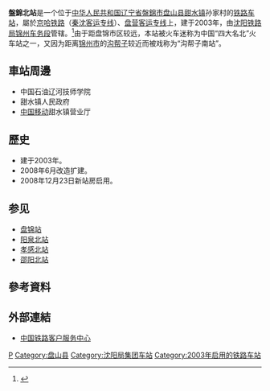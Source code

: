 {{noteTA
|G1=Transport}}
{{Infobox station
| name                = 盘锦北站
| eng_name            = Panjinbei Railway Station<ref>{{Cite web |url=http://news.sina.com.cn/o/2012-09-18/080725196193.shtml |title=铁道部:火车站名含"东西南北"统一改用拼音 |accessdate=2020-03-09 |archive-date=2017-07-30 |archive-url=https://web.archive.org/web/20170730073100/http://news.sina.com.cn/o/2012-09-18/080725196193.shtml |dead-url=no }}</ref><ref>{{cite journal|author=铁道部运输局|journal=铁路客货运输专刊|year=2012|issue=4|title=关于明确铁路车站站名英文译法的通知 运营运调电[2012]1911号|pages=6}}</ref>
| type                = 客运站
| image               = Missing image text.svg
| alt                 = 
| caption             = 
| country             = {{PRC}}
| borough             = [[辽宁省|辽宁省]][[盘锦市|盘锦市]][[盘山县|盘山县]][[甜水镇_(盘山县)|甜水镇]]孙家村
| address             = 
| coordinates         = {{coord|41|19|59.31|N|121|48|8.30|E|display=title,inline}}
| owned               = [[沈阳局集团|沈阳局集团]]锦州车务段
| operator            = 
| line                = [[京哈铁路|京哈铁路]]（[[秦沈客运专线|秦沈客运专线]]）、[[盘营客运专线|盘营客运专线]]
| distance            = 
| classification      = 三等站
| platform            = 2个[[側式月台|側式月台]]
| tracks              = 4条
| train_operators     = 
| connections         = 
| structure           = [[地面车站|地面车站]]
| disabled            =
| exits               =
| code                = 52114<ref>{{cite book|title=中华人民共和国铁路车站代码（GB/T 10302-2010）|publisher=中国标准出版社|year=2010|isbn=155066140495|ignore-isbn-error=true|pages=15}}</ref>
| commercial_code     = PBD
| pinyin_code         = PJB
| zone                = 
| website             = 
| opened              = {{Start date|2003|10|12}}
| closed              = 
| passengers          = 
| pass_year           = 
| pass_rank           = 
| adjacent            = {{Adjacent stations|system=中国高速铁路
|line1=秦沈|left1=锦州南|right1=台安|note-left1=89km|note-right1=55km
|line2=盘营|right2=盘锦}}
| other_services      = 
| route_map           = {{Routemap|inline=yes|map=
STRg\STRf~~ ~~↑{{站|錦州南}}
STRc2\ABZg3\ABZg2\STRc3
STR+1\STR+c4\STR+c1\STR+4
STR+BSr\STR\STR\STR+BSl
STR+BSr\STR\STR\STR+BSl
STR2\STR+c3\STR+c2\STR3
STRc1\ABZg+4\ABZg+1\STRc4
STRc2\ABZg3\ABZg2\STRc3
STR+1\STR+c4\STR+c1\STR+4
STR\STR\STR+c2\STR3
STR\STR+c2\KRZ3+1u\STRc4
STR3!~STRc2\KRZ3+1u\STR+c4\
STR3+1!~STRc4\STR+c4\STR\
STRc4\STRg\STRf\~~ ~~↙{{站|盤錦}}/↓{{站|台安}}
}}
}}
'''盤錦北站'''是一个位于[[中华人民共和国|中华人民共和国]][[辽宁省|辽宁省]][[盤錦市|盤錦市]][[盘山县|盘山县]][[甜水镇_(盘山县)|甜水镇]]孙家村的[[铁路车站|铁路车站]]，屬於[[京哈铁路|京哈铁路]]（[[秦沈客运专线|秦沈客运专线]]）、[[盘营客运专线|盘营客运专线]]上，建于2003年，由[[沈阳铁路局|沈阳铁路局]][[锦州车务段|锦州车务段]]管辖。<ref>{{Cite web |url=http://search.huochepiao.com/huochezhan/jieshao/2552.htm |title=盘锦北火车站介绍 |access-date=2018-02-07 |archive-date=2021-02-12 |archive-url=https://web.archive.org/web/20210212000912/http://search.huochepiao.com/huochezhan/jieshao/2552.htm |dead-url=no }}</ref>由于距盘锦市区较远，本站被火车迷称为中国“四大名北”火车站之一，又因为距离[[锦州市|锦州市]]的[[沟帮子|沟帮子]]较近而被戏称为“沟帮子南站”。

==車站周邊==
* 中国石油辽河技师学院
* 甜水镇人民政府
* [[中国移动|中国移动]]甜水镇营业厅

==歷史==
* 建于2003年。
* 2008年6月改造扩建。
* 2008年12月23日新站房启用。
== 参见 ==
* [[盘锦站|盘锦站]]
* [[阳泉北站|阳泉北站]]
* [[孝感北站|孝感北站]]
* [[邵阳北站|邵阳北站]]

==參考資料==
{{reflist}}
==外部連結==
* [http://www.12306.cn/mormhweb/ 中国铁路客户服务中心] {{Wayback|url=http://www.12306.cn/mormhweb/ |date=20180205163941 }}

{{京哈铁路}}
{{盘营客运专线}}

[[Category:盘锦市铁路车站|P]]
[[Category:盘山县|Category:盘山县]]
[[Category:沈阳局集团车站|Category:沈阳局集团车站]]
[[Category:2003年启用的铁路车站|Category:2003年启用的铁路车站]]